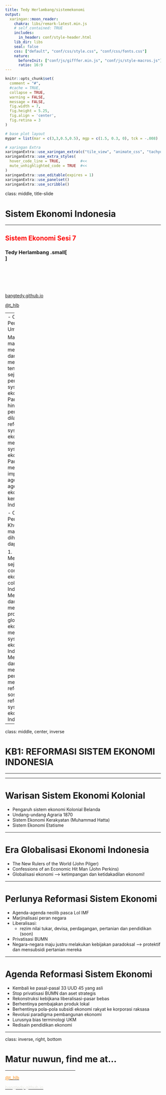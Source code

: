 ```yaml
---
title: Tedy Herlambang/sistemekonomi
output:
  xaringan::moon_reader:
    chakra: libs/remark-latest.min.js  
    # self_contained: TRUE
    includes:
      in_header: conf/style-header.html
    lib_dir: libs
    seal: false
    css: ["default", "conf/css/style.css", "conf/css/fonts.css"]
    nature:
      beforeInit: ["conf/js/gifffer.min.js", "conf/js/style-macros.js"]
      ratio: 16:9
---
```


```r
knitr::opts_chunk$set(
  comment = "#",
  #cache = TRUE,
  collapse = TRUE,
  warning = FALSE,
  message = FALSE,
  fig.width = 7,
  fig.height = 5.25,
  fig.align = 'center',
  fig.retina = 3
)

# base plot layout
mypar = list(mar = c(3,3,0.5,0.5), mgp = c(1.5, 0.3, 0), tck = -.008)

# xaringan Extra
xaringanExtra::use_xaringan_extra(c("tile_view", "animate_css", "tachyons"))
xaringanExtra::use_extra_styles(
  hover_code_line = TRUE,         #<<
  mute_unhighlighted_code = TRUE  #<<
)
xaringanExtra::use_editable(expires = 1)
xaringanExtra::use_panelset()
xaringanExtra::use_scribble()
```
class: middle, title-slide

<!-- top logo (comment to remove or edit on `conf/css/style.css:23`) -->
<div class="lab-logo"></div>
<!-- <div class="uni-logo"></div> -->

# Sistem Ekonomi Indonesia

<hr width="100%" align="left" size="0.3" color="red"></hr>

## <span style="color:red">Sistem Ekonomi Sesi 7</span>

### Tedy Herlambang .small[<br>]

<br><br><br><br><br>
[<i class="fas fa-blog" style="color:#e7e8e2"></i> bangtedy.github.io](https://bangtedy.github.io)

[<i class="fa fa-twitter fa-lg" style="color:#e7e8e2"></i> @t_hlb](https://twitter.com/t_hlb)

---
- Capaian Pembelajaran Umum:

Mahasiswa mampu menjelaskan dan menganalisis tentang sejarah dan perkembangan system ekonomi Pancasila, hingga perlunya dilakukan reformasi system ekonomi menuju system ekonomi Pancasila melalui implementasi agenda-agenda ekonomi kerakyatan di Indonesia.

- Capaian Pembelajaran Khusus, mahasiswa diharapkan dapat :

  1.	Menjelaskan sejarah dan corak system ekonomi colonial di Indonesia
  2.	Menganalisis dan menjelaskan proses globalisasi ekonomi yang mempengaruhi system ekonomi Indonesia 
  3.	Menganalisis dan menjelaskan perlunya melakukan reformasi sosial melalui reformasi system ekonomi Indonesia


---

class: middle, center, inverse

# KB1: REFORMASI SISTEM EKONOMI INDONESIA
<hr width="100%" align="left" size="0.3" color="#9bb80d"></hr>

---

# Warisan Sistem Ekonomi Kolonial
- Pengaruh sistem ekonomi Kolonial Belanda
- Undang-undang Agraria 1870
- Sistem Ekonomi Kerakyatan (Muhammad Hatta)
- Sistem Ekonomi Etatisme

---

# Era Globalisasi Ekonomi Indonesia

- The New Rulers of the World (John Pilger)
- Confessions of an Economic Hit Man (John Perkins)
- Globalisasi ekonomi --> ketimpangan dan ketidakadilan ekonomi!

---

# Perlunya Reformasi Sistem Ekonomi

- Agenda-agenda neolib pasca LoI IMF
- Marjinalisasi peran negara
- Liberalisasi:
  - rezim nilai tukar, devisa, perdagangan, pertanian dan pendidikan (soon)
- Privatisasi BUMN
- Negara-negara maju justru melakukan kebijakan paradoksal --> protektif dan mensubsidi pertanian mereka

---

# Agenda Reformasi Sistem Ekonomi

- Kembali ke pasal-pasal 33 UUD 45 yang asli
- Stop privatisasi BUMN dan aset strategis
- Rekonstruksi kebijkana liberalisasi-pasar bebas
- Berhentinya pembajakan produk lokal
- Berhentinya pola-pola subsidi ekonomi rakyat ke korporasi raksasa
- Revolusi paradigma pembangunan ekonomi
- Lurusnya bias terminologi UKM
- Redisain pendidikan ekonomi

---

class: inverse, right, bottom

# Matur nuwun, find me at...
<hr width="45%" align="right" size="0.3" color="orange"></hr>

[<i class="fa fa-twitter fa-lg" style="color:#e7e8e2"></i> <span style="color:#fc911e"> @t_hlb </span>](https://twitter.com/t_hlb)

[<i class="fas fa-blog" style="color:#fc911e"></i><span style="color:#e7e8e2"> bangtedy.github.io</span>](https://bangtedy.github.io)

